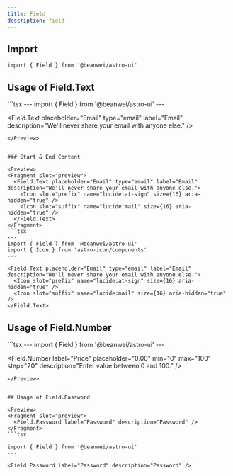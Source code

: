 ```yaml
---
title: Field
description: field
---
```



## Import

```tsx
import { Field } from '@beanwei/astro-ui'
```


## Usage of Field.Text

<Preview>
  <Fragment slot="preview">
    <Field.Text placeholder="Email" type="email" label="Email" description="We'll never share your email with anyone else." />
  </Fragment>
  ```tsx
  ---
  import { Field } from '@beanwei/astro-ui'
  ---

  <Field.Text
    placeholder="Email"
    type="email"
    label="Email"
    description="We'll never share your email with anyone else."
  />
  ```
</Preview>


### Start & End Content

<Preview>
  <Fragment slot="preview">
    <Field.Text placeholder="Email" type="email" label="Email" description="We'll never share your email with anyone else.">
      <Icon slot="prefix" name="lucide:at-sign" size={16} aria-hidden="true" />
      <Icon slot="suffix" name="lucide:mail" size={16} aria-hidden="true" />
    </Field.Text>
  </Fragment>
  ```tsx
  ---
  import { Field } from '@beanwei/astro-ui'
  import { Icon } from 'astro-icon/components'
  ---

  <Field.Text placeholder="Email" type="email" label="Email" description="We'll never share your email with anyone else.">
    <Icon slot="prefix" name="lucide:at-sign" size={16} aria-hidden="true" />
    <Icon slot="suffix" name="lucide:mail" size={16} aria-hidden="true" />
  </Field.Text>
  ```
</Preview>


## Usage of Field.Number

<Preview>
  <Fragment slot="preview">
    <Field.Number label="Price" placeholder="0.00" min="0" max="100" step="20" description="Enter value between 0 and 100." />
  </Fragment>
  ```tsx
  ---
  import { Field } from '@beanwei/astro-ui'
  ---

  <Field.Number label="Price" placeholder="0.00" min="0" max="100" step="20" description="Enter value between 0 and 100." />
  ```
</Preview>


## Usage of Field.Password

<Preview>
  <Fragment slot="preview">
    <Field.Password label="Password" description="Password" />
  </Fragment>
  ```tsx
  ---
  import { Field } from '@beanwei/astro-ui'
  ---

  <Field.Password label="Password" description="Password" />
  ```
</Preview>
